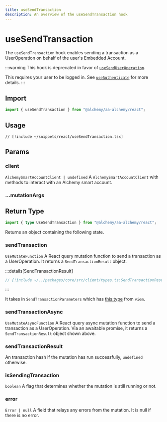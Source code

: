 ```yaml
---
title: useSendTransaction
description: An overview of the useSendTransaction hook
---
```



# useSendTransaction

The `useSendTransaction` hook enables sending a transaction as a UserOperation on behalf of the user's Embedded Account.

:::warning
This hook is deprecated in favor of [`useSendUserOperation`](/react/useSendUserOperation).

This requires your user to be logged in. See [`useAuthenticate`](/react/useAuthenticate) for more details.
:::

## Import

```ts
import { useSendTransaction } from "@alchemy/aa-alchemy/react";
```

## Usage

```tsx [useSendTransaction.tsx]
// [!include ~/snippets/react/useSendTransaction.tsx]
```

## Params

### client

`AlchemySmartAccountClient | undefined`
A `AlchemySmartAccountClient` with methods to interact with an Alchemy smart account.

### ...mutationArgs


<BaseHookMutationArgs />

## Return Type

```ts
import { type UseSendTransaction } from "@alchemy/aa-alchemy/react";
```

Returns an object containing the following state.

### sendTransaction

`UseMutateFunction`
A React query mutation function to send a transaction as a UserOperation. It returns a `SendTransactionResult` object.

:::details[SendTransactionResult]

```ts [types.ts]
// [!include ~/../packages/core/src/client/types.ts:SendTransactionResult]
```

:::

It takes in `SendTransactionParameters` which has [this type](https://viem.sh/docs/actions/wallet/sendTransaction#parameters) from `viem`.

### sendTransactionAsync

`UseMutateAsyncFunction`
A React query async mutation function to send a transaction as a UserOperation. Via an awaitable promise, it returns a `SendTransactionResult` object shown above.

### sendTransactionResult

An transaction hash if the mutation has run successfully, `undefined` otherwise.

### isSendingTransaction

`boolean`
A flag that determines whether the mutation is still running or not.

### error

`Error | null`
A field that relays any errors from the mutation. It is null if there is no error.
